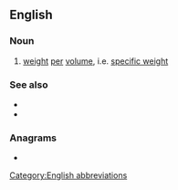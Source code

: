 {{also|WV}}
==English==

===Noun===
{{head|en|noun}}

# [[weight]] [[per]] [[volume]], i.e. [[specific weight]]

===See also===
* {{l|en|w/w}}
* {{l|en|v/v}}

===Anagrams===
* {{anagrams|en|a=vw|VW}}

[[Category:English abbreviations]]